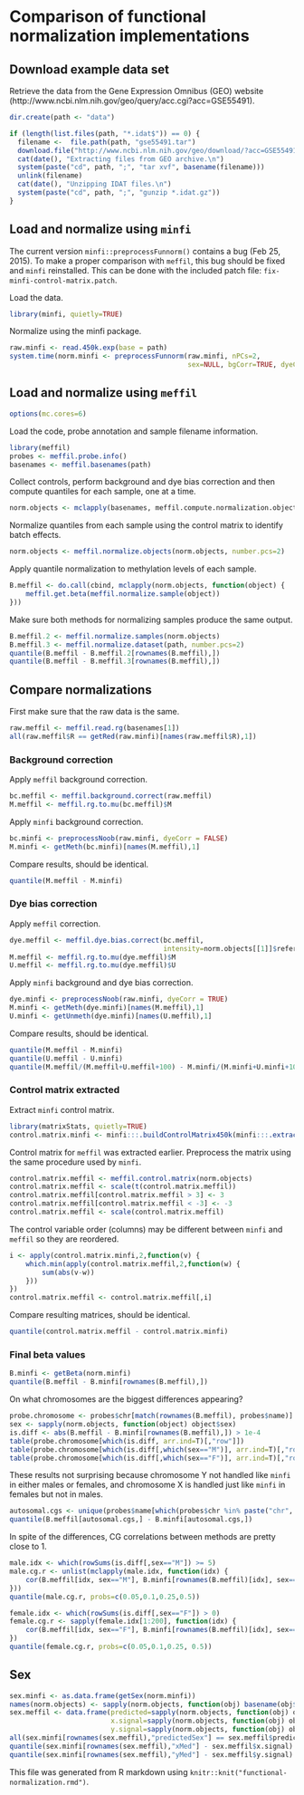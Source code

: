 # Comparison of functional normalization implementations

## Download example data set 

Retrieve the data from the Gene Expression Omnibus (GEO) website
(http://www.ncbi.nlm.nih.gov/geo/query/acc.cgi?acc=GSE55491).

```r
dir.create(path <- "data")

if (length(list.files(path, "*.idat$")) == 0) {
  filename <-  file.path(path, "gse55491.tar")
  download.file("http://www.ncbi.nlm.nih.gov/geo/download/?acc=GSE55491&format=file", filename)
  cat(date(), "Extracting files from GEO archive.\n")
  system(paste("cd", path, ";", "tar xvf", basename(filename)))
  unlink(filename)
  cat(date(), "Unzipping IDAT files.\n")
  system(paste("cd", path, ";", "gunzip *.idat.gz"))
}
```

## Load and normalize using `minfi`

The current version `minfi::preprocessFunnorm()` contains a bug (Feb 25, 2015).
To make a proper comparison with `meffil`, this bug should be fixed
and `minfi` reinstalled.
This can be done with the included patch file: `fix-minfi-control-matrix.patch`.

Load the data.

```r
library(minfi, quietly=TRUE)
```

Normalize using the minfi package.
```r
raw.minfi <- read.450k.exp(base = path)
system.time(norm.minfi <- preprocessFunnorm(raw.minfi, nPCs=2,
                                            sex=NULL, bgCorr=TRUE, dyeCorr=TRUE, verbose=TRUE))
```

## Load and normalize using `meffil`

```r
options(mc.cores=6)
```

Load the code, probe annotation and sample filename information.
```r
library(meffil)
probes <- meffil.probe.info()
basenames <- meffil.basenames(path)
```

Collect controls, perform background and dye bias correction and then
compute quantiles for each sample, one at a time.
```r
norm.objects <- mclapply(basenames, meffil.compute.normalization.object)
```
 
Normalize quantiles from each sample using the control
matrix to identify batch effects.
```r
norm.objects <- meffil.normalize.objects(norm.objects, number.pcs=2)
```

Apply quantile normalization to methylation levels of each sample.
```r
B.meffil <- do.call(cbind, mclapply(norm.objects, function(object) {
    meffil.get.beta(meffil.normalize.sample(object)) 
})) 
```

Make sure both methods for normalizing samples produce the same output.
```r
B.meffil.2 <- meffil.normalize.samples(norm.objects)
B.meffil.3 <- meffil.normalize.dataset(path, number.pcs=2)
quantile(B.meffil - B.meffil.2[rownames(B.meffil),])
quantile(B.meffil - B.meffil.3[rownames(B.meffil),])
```

## Compare normalizations

First make sure that the raw data is the same.
```r
raw.meffil <- meffil.read.rg(basenames[1])
all(raw.meffil$R == getRed(raw.minfi)[names(raw.meffil$R),1])
```

### Background correction

Apply `meffil` background correction.
```r
bc.meffil <- meffil.background.correct(raw.meffil)
M.meffil <- meffil.rg.to.mu(bc.meffil)$M
```

Apply `minfi` background correction.
```r
bc.minfi <- preprocessNoob(raw.minfi, dyeCorr = FALSE)
M.minfi <- getMeth(bc.minfi)[names(M.meffil),1]
```

Compare results, should be identical.
```r
quantile(M.meffil - M.minfi)
```

### Dye bias correction
Apply `meffil` correction.
```r
dye.meffil <- meffil.dye.bias.correct(bc.meffil,
                                      intensity=norm.objects[[1]]$reference.intensity)
M.meffil <- meffil.rg.to.mu(dye.meffil)$M
U.meffil <- meffil.rg.to.mu(dye.meffil)$U
```

Apply `minfi` background and dye bias correction.
```r
dye.minfi <- preprocessNoob(raw.minfi, dyeCorr = TRUE)
M.minfi <- getMeth(dye.minfi)[names(M.meffil),1]
U.minfi <- getUnmeth(dye.minfi)[names(U.meffil),1]
```

Compare results, should be identical.
```r
quantile(M.meffil - M.minfi)
quantile(U.meffil - U.minfi)
quantile(M.meffil/(M.meffil+U.meffil+100) - M.minfi/(M.minfi+U.minfi+100))
```

### Control matrix extracted

Extract `minfi` control matrix.
```r
library(matrixStats, quietly=TRUE)
control.matrix.minfi <- minfi:::.buildControlMatrix450k(minfi:::.extractFromRGSet450k(raw.minfi))
```

Control matrix for `meffil` was extracted earlier.
Preprocess the matrix using the same procedure used by `minfi`.
```r
control.matrix.meffil <- meffil.control.matrix(norm.objects)
control.matrix.meffil <- scale(t(control.matrix.meffil))
control.matrix.meffil[control.matrix.meffil > 3] <- 3
control.matrix.meffil[control.matrix.meffil < -3] <- -3
control.matrix.meffil <- scale(control.matrix.meffil)
```

The control variable order (columns) may be different between `minfi` and `meffil`
so they are reordered.
```r
i <- apply(control.matrix.minfi,2,function(v) {
    which.min(apply(control.matrix.meffil,2,function(w) {
        sum(abs(v-w))
    }))
})
control.matrix.meffil <- control.matrix.meffil[,i]
```

Compare resulting matrices, should be identical.
```r
quantile(control.matrix.meffil - control.matrix.minfi)
```

### Final beta values

```r
B.minfi <- getBeta(norm.minfi)
quantile(B.meffil - B.minfi[rownames(B.meffil),])
```

On what chromosomes are the biggest differences appearing?
```r
probe.chromosome <- probes$chr[match(rownames(B.meffil), probes$name)]
sex <- sapply(norm.objects, function(object) object$sex)
is.diff <- abs(B.meffil - B.minfi[rownames(B.meffil),]) > 1e-4
table(probe.chromosome[which(is.diff, arr.ind=T)[,"row"]])
table(probe.chromosome[which(is.diff[,which(sex=="M")], arr.ind=T)[,"row"]])
table(probe.chromosome[which(is.diff[,which(sex=="F")], arr.ind=T)[,"row"]])
```
These results not surprising
because chromosome Y not handled like `minfi` in either males or females, 
and chromosome X is handled just like `minfi` in females but not in males.

```r
autosomal.cgs <- unique(probes$name[which(probes$chr %in% paste("chr", 1:22, sep=""))])
quantile(B.meffil[autosomal.cgs,] - B.minfi[autosomal.cgs,])
```

In spite of the differences, CG correlations between methods are pretty close to 1.
```r
male.idx <- which(rowSums(is.diff[,sex=="M"]) >= 5)
male.cg.r <- unlist(mclapply(male.idx, function(idx) {
    cor(B.meffil[idx, sex=="M"], B.minfi[rownames(B.meffil)[idx], sex=="M"])
}))
quantile(male.cg.r, probs=c(0.05,0.1,0.25,0.5))

female.idx <- which(rowSums(is.diff[,sex=="F"]) > 0)
female.cg.r <- sapply(female.idx[1:200], function(idx) {
    cor(B.meffil[idx, sex=="F"], B.minfi[rownames(B.meffil)[idx], sex=="F"])
})
quantile(female.cg.r, probs=c(0.05,0.1,0.25, 0.5))
```

## Sex

```r
sex.minfi <- as.data.frame(getSex(norm.minfi))
names(norm.objects) <- sapply(norm.objects, function(obj) basename(obj$basename))
sex.meffil <- data.frame(predicted=sapply(norm.objects, function(obj) obj$sex),
                         x.signal=sapply(norm.objects, function(obj) obj$x.signal),
                         y.signal=sapply(norm.objects, function(obj) obj$y.signal))
all(sex.minfi[rownames(sex.meffil),"predictedSex"] == sex.meffil$predicted)
quantile(sex.minfi[rownames(sex.meffil),"xMed"] - sex.meffil$x.signal)
quantile(sex.minfi[rownames(sex.meffil),"yMed"] - sex.meffil$y.signal)
```


This file was generated from R markdown
using `knitr::knit("functional-normalization.rmd")`.

